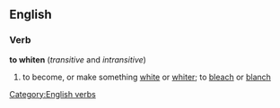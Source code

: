 ==English==
===Verb===
'''to whiten'''  (''transitive'' and ''intransitive'')
#to become, or make something [[white]] or [[whiter]]; to [[bleach]] or [[blanch]]
[[Category:English verbs]]